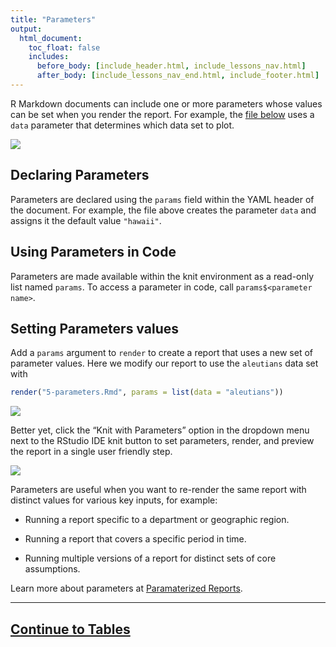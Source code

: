 ```yaml
---
title: "Parameters"
output:
  html_document:
    toc_float: false
    includes:
      before_body: [include_header.html, include_lessons_nav.html]
      after_body: [include_lessons_nav_end.html, include_footer.html]
---
```


R Markdown documents can include one or more parameters whose values can be set when you render the report. For example, the [file below](demos/5-parameters.Rmd) uses a `data` parameter that determines which data set to plot.

![](lesson-images/params-1-hawaii.png)
</br>

## Declaring Parameters

Parameters are declared using the `params` field within the YAML header of the document. For example, the file above creates the parameter `data` and assigns it the default value `"hawaii"`.

## Using Parameters in Code

Parameters are made available within the knit environment as a read-only list named `params`. To access a parameter in code, call `params$<parameter name>`.

## Setting Parameters values

Add a `params` argument to `render` to create a report that uses a new set of parameter values. Here we modify our report to use the `aleutians` data set with 

```r
render("5-parameters.Rmd", params = list(data = "aleutians"))
```

![](lesson-images/params-2-aleutians.png)
</br>

Better yet, click the "Knit with Parameters" option in the dropdown menu next to the RStudio IDE knit button to set parameters, render, and preview the report in a single user friendly step.

![](lesson-images/params-3-florida.png)
</br>

Parameters are useful when you want to re-render the same report with distinct values for various key inputs, for example:

* Running a report specific to a department or geographic region.

* Running a report that covers a specific period in time.

* Running multiple versions of a report for distinct sets of core assumptions.

Learn more about parameters at [Paramaterized Reports](http://rmarkdown.rstudio.com/developer_parameterized_reports.html).

***

## [Continue to Tables](lesson-7.html)
